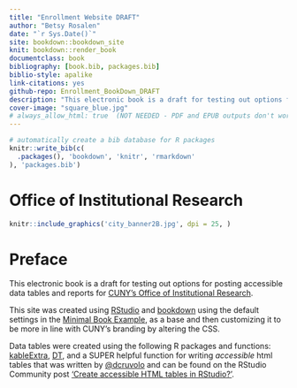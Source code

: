 ```yaml
--- 
title: "Enrollment Website DRAFT"
author: "Betsy Rosalen"
date: "`r Sys.Date()`"
site: bookdown::bookdown_site
knit: bookdown::render_book
documentclass: book
bibliography: [book.bib, packages.bib]
biblio-style: apalike
link-citations: yes
github-repo: Enrollment_BookDown_DRAFT
description: "This electronic book is a draft for testing out options for posting accessible data tables and reports for CUNY's Office of Institutional Research.  This site was created using RStudio and bookdown using the default settings in the [Minimal Book Example](https://github.com/rstudio/bookdown-demo), as a base and then customizing it to be more in line with CUNY's branding by altering the CSS."
cover-image: "square_blue.jpg"
# always_allow_html: true  (NOT NEEDED - PDF and EPUB outputs don't work with table options)
---
```


```r
# automatically create a bib database for R packages
knitr::write_bib(c(
  .packages(), 'bookdown', 'knitr', 'rmarkdown'
), 'packages.bib')
```

# Office of Institutional Research {-}

```r
knitr::include_graphics('city_banner2B.jpg', dpi = 25, )
```

# Preface {-}
 
This electronic book is a draft for testing out options for posting accessible data tables and reports for [CUNY's Office of Institutional Research](https://www.cuny.edu/about/administration/offices/oira/institutional/).  

This site was created using [RStudio](https://rstudio.com/) and [bookdown](https://bookdown.org/) using the default settings in the [Minimal Book Example](https://github.com/rstudio/bookdown-demo), as a base and then customizing it to be more in line with CUNY's branding by altering the CSS.  

Data tables were created using the following R packages and functions: [kableExtra](https://haozhu233.github.io/kableExtra/awesome_table_in_html.html), [DT](https://rstudio.github.io/DT/), and a SUPER helpful function for writing *accessible* html tables that was written by [\@dcruvolo](https://community.rstudio.com/u/dcruvolo) and can be found on the RStudio Community post ['Create accessible HTML tables in RStudio?'](https://community.rstudio.com/t/re-create-accessible-html-tables-in-rstudio/47173).

